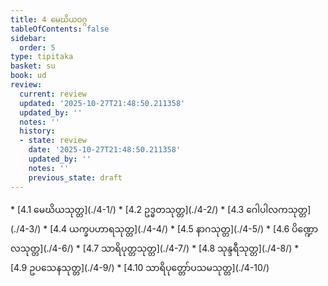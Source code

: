 ```yaml
---
title: 4 မေဃိယဝဂ္ဂ
tableOfContents: false
sidebar:
  order: 5
type: tipitaka
basket: su
book: ud
review:
  current: review
  updated: '2025-10-27T21:48:50.211358'
  updated_by: ''
  notes: ''
  history:
  - state: review
    date: '2025-10-27T21:48:50.211358'
    updated_by: ''
    notes: ''
    previous_state: draft
---
```



<ReviewStatus review={frontmatter.review} showDetails={true} />

<HypothesisAnnotation frontmatter={frontmatter} />

<DynamicBreadcrumb />



<TableOfContents book="ud" section="4">
* [4.1 မေဃိယသုတ္တ](./4-1/)
* [4.2 ဥဒ္ဓတသုတ္တ](./4-2/)
* [4.3 ဂေါပါလကသုတ္တ](./4-3/)
* [4.4 ယက္ခပဟာရသုတ္တ](./4-4/)
* [4.5 နာဂသုတ္တ](./4-5/)
* [4.6 ပိဏ္ဍောလသုတ္တ](./4-6/)
* [4.7 သာရိပုတ္တသုတ္တ](./4-7/)
* [4.8 သုန္ဒရီသုတ္တ](./4-8/)
* [4.9 ဥပသေနသုတ္တ](./4-9/)
* [4.10 သာရိပုတ္တော်ပသမသုတ္တ](./4-10/)
</TableOfContents>